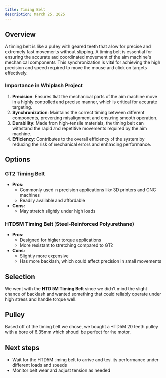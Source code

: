 ```yaml
---
title: Timing Belt
description: March 25, 2025
---
```

## Overview

A timing belt is like a pulley with geared teeth that allow for precise and extremely fast movements without slipping. A timing belt is essential for ensuring the accurate and coordinated movement of the aim machine's mechanical components. This synchronization is vital for achieving the high precision and speed required to move the mouse and click on targets effectively.

### Importance in Whiplash Project

1. **Precision**: Ensures that the mechanical parts of the aim machine move in a highly controlled and precise manner, which is critical for accurate targeting.
2. **Synchronization**: Maintains the correct timing between different components, preventing misalignment and ensuring smooth operation.
3. **Durability**: Made from high-tensile materials, the timing belt can withstand the rapid and repetitive movements required by the aim machine.
4. **Efficiency**: Contributes to the overall efficiency of the system by reducing the risk of mechanical errors and enhancing performance.

## Options

### GT2 Timing Belt

- **Pros:**
  - Commonly used in precision applications like 3D printers and CNC machines
  - Readily available and affordable
- **Cons:**
  - May stretch slightly under high loads

### HTD5M Timing Belt (Steel-Reinforced Polyurethane)
- **Pros:**
  - Designed for higher torque applications
  - More resistant to stretching compared to GT2
- **Cons:**
  - Slightly more expensive
  - Has more backlash, which could affect precision in small movements

## Selection
We went with the **HTD 5M Timing Belt** since we didn’t mind the slight chance of backlash and wanted something that could reliably operate under high stress and handle torque well.

## Pulley
Based off of the timing belt we chose, we bought a HTD5M 20 teeth pulley with a bore of 6.35mm which shoudl be perfect for the motor.

## Next steps
- Wait for the HTD5M timing belt to arrive and test its performance under different loads and speeds  
- Monitor belt wear and adjust tension as needed